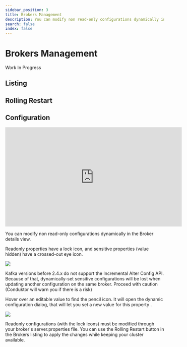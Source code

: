 ```yaml
---
sidebar_position: 3
title: Brokers Management
description: You can modify non read-only configurations dynamically in the Broker details view
search: false
index: false
---
```


# Brokers Management

<Info>
Work In Progress
</Info>

## Listing

## Rolling Restart

## Configuration

<iframe
  width="560"
  height="315"
  src="https://www.youtube.com/embed/r1FJVLEym-Y"
  title="YouTube video player"
  frameBorder="0"
  allow="accelerometer; autoplay; clipboard-write; encrypted-media; gyroscope; picture-in-picture"
  allowFullScreen
></iframe>

You can modify non read-only configurations dynamically in the Broker details view.&#x20;

Readonly properties have a lock icon, and sensitive properties (value hidden) have a crossed-out eye icon.

![](../assets/broker-details.png)

<Warning>
Kafka versions before 2.4.x do not support the Incremental Alter Config API. Because of that,
dynamically-set sensitive configurations will be lost when updating another configuration on the
same broker. Proceed with caution (Conduktor will warn you if there is a risk)
</Warning>

Hover over an editable value to find the pencil icon. It will open the dynamic configuration dialog, that will let you set a new value for this property .

![](../assets/dynamic-conf-4.png)

Readonly configurations (with the lock icons) must be modified through your broker's server.properties file. You can use the Rolling Restart button in the Brokers listing to apply the changes while keeping your cluster available.
